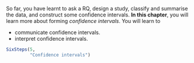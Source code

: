 ::: {.objectivesBox .objectives data-latex="{iconmonstr-target-4-240.png}"}
So far, you have learnt to ask a RQ, design a study, classify and summarise the data, and construct some confidence intervals.
**In this chapter**, you will learn more about forming *confidence intervals*.
You will learn to

* communicate confidence intervals.
* interpret confidence intervals.
:::



```r
SixSteps(5, 
         "Confidence intervals")
```